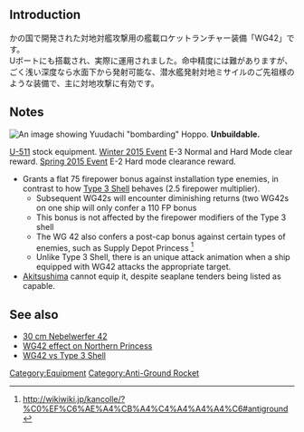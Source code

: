 {{EquipmentInfo|126}}
==Introduction==
かの国で開発された対地対艦攻撃用の艦載ロケットランチャー装備「WG42」です。<br>Uボートにも搭載され、実際に運用されました。命中精度には難がありますが、ごく浅い深度なら水面下から発射可能な、潜水艦発射対地ミサイルのご先祖様のような装備で、主に対地攻撃に有効です。 

==Notes==
[[File:Bombardment.png|thumb|An image showing Yuudachi "bombarding" Hoppo.]]
'''Unbuildable.'''

[[U-511]] stock equipment. [[Winter 2015 Event#E-3|Winter 2015 Event]] E-3 Normal and Hard Mode clear reward. [[Spring 2015 Event#E-2|Spring 2015 Event]] E-2 Hard mode clearance reward.
*Grants a flat 75 firepower bonus against installation type enemies, in contrast to how [[Type 3 Shell]] behaves (2.5 firepower multiplier).
**Subsequent WG42s will encounter diminishing returns (two WG42s on one ship will only confer a 110 FP bonus
**This bonus is not affected by the firepower modifiers of the Type 3 shell
**The WG 42 also confers a post-cap bonus against certain types of enemies, such as Supply Depot Princess <ref>http://wikiwiki.jp/kancolle/?%C0%EF%C6%AE%A4%CB%A4%C4%A4%A4%A4%C6#antiground</ref>
**Unlike Type 3 Shell, there is an unique attack animation when a ship equipped with WG42 attacks the appropriate target.
*[[Akitsushima]] cannot equip it, despite seaplane tenders being listed as capable.

{{reflist}}

==See also==
*[[wikipedia:30_cm_Nebelwerfer_42|30 cm Nebelwerfer 42]]
*[http://www.nicovideo.jp/watch/sm25516741 WG42 effect on Northern Princess]
*[http://www.nicovideo.jp/watch/sm25518989 WG42 vs Type 3 Shell]
{{Equipmentlist}}

[[Category:Equipment]]
[[Category:Anti-Ground Rocket]]